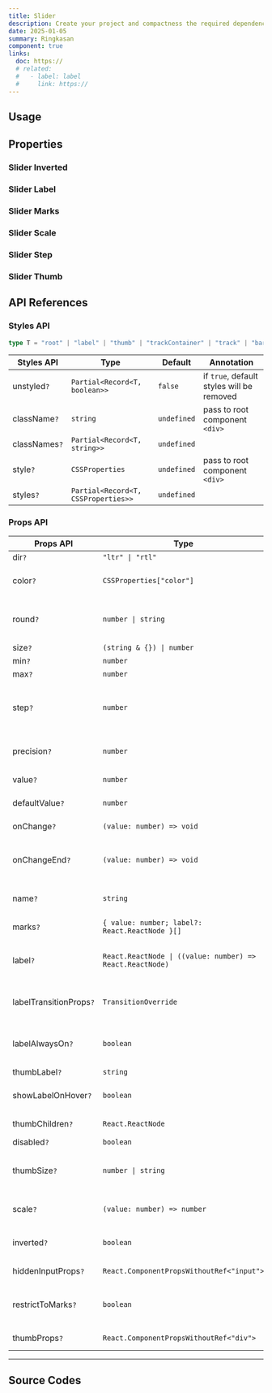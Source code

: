 ```yaml
---
title: Slider
description: Create your project and compactness the required dependencies.
date: 2025-01-05
summary: Ringkasan
component: true
links:
  doc: https://
  # related:
  #   - label: label
  #     link: https://
---
```


## Usage

<SliderDemosUsage />

## Properties

<SliderDemosConfigurator />

### Slider Inverted

<SliderDemosInverted />

### Slider Label

<SliderDemosLabel />

### Slider Marks

<SliderDemosMarks />

### Slider Scale

<SliderDemosScale />

### Slider Step

<SliderDemosStep />

### Slider Thumb

<SliderDemosThumb />

## API References

### Styles API

```ts
type T = "root" | "label" | "thumb" | "trackContainer" | "track" | "bar" | "markWrapper" | "mark" | "markLabel";
```

| Styles API    | Type                                | Default     | Annotation                                |
| ------------- | ----------------------------------- | ----------- | ----------------------------------------- |
| unstyled`?`   | `Partial<Record<T, boolean>>`       | `false`     | if `true`, default styles will be removed |
| className`?`  | `string`                            | `undefined` | pass to root component `<div>`            |
| classNames`?` | `Partial<Record<T, string>>`        | `undefined` |                                           |
| style`?`      | `CSSProperties`                     | `undefined` | pass to root component `<div>`            |
| styles`?`     | `Partial<Record<T, CSSProperties>>` | `undefined` |                                           |

### Props API

| Props API               | Type                                                      | Default                    | Annotation                                                                                     |
| ----------------------- | --------------------------------------------------------- | -------------------------- | ---------------------------------------------------------------------------------------------- |
| dir`?`                  | `"ltr" \| "rtl"`                                          | `ltr`                      | Type of direction slider                                                                       |
| color`?`                | `CSSProperties["color"]`                                  | `hsl(var(--constructive))` | Key of valid CSS color, controls color of track and thumb                                      |
| round`?`                | `number \| string`                                        | `999`                      | Key of valid CSS value to set `border-radius`, numbers are converted to rem                    |
| size`?`                 | `(string & {}) \| number`                                 | `12`                       | Controls size of the track                                                                     |
| min`?`                  | `number`                                                  | `0`                        | Minimal possible value                                                                         |
| max`?`                  | `number`                                                  | `100`                      | Maximum possible value                                                                         |
| step`?`                 | `number`                                                  | `1`                        | Number by which value will be incremented/decremented with thumb drag and arrows               |
| precision`?`            | `number`                                                  |                            | Number of significant digits after the decimal point                                           |
| value`?`                | `number`                                                  |                            | Controlled component value                                                                     |
| defaultValue`?`         | `number`                                                  |                            | Uncontrolled component default value                                                           |
| onChange`?`             | `(value: number) => void`                                 |                            | Called when value changes                                                                      |
| onChangeEnd`?`          | `(value: number) => void`                                 |                            | Called when user stops dragging slider or changes value with arrows                            |
| name`?`                 | `string`                                                  |                            | Hidden input name, use with uncontrolled component                                             |
| marks`?`                | `{ value: number; label?: React.ReactNode }[]`            |                            | Marks displayed on the track                                                                   |
| label`?`                | `React.ReactNode \| ((value: number) => React.ReactNode)` |                            | Function to generate label or any react node to render instead, set to null to disable label   |
| labelTransitionProps`?` | `TransitionOverride`                                      | `0`                        | Props passed down to the `Transition` component, `{ transition: 'fade', duration: 0 }`         |
| labelAlwaysOn`?`        | `boolean`                                                 | `false`                    | Determines whether the label should be visible when the slider is not being dragged or hovered |
| thumbLabel`?`           | `string`                                                  |                            | Thumb `aria-label`                                                                             |
| showLabelOnHover`?`     | `boolean`                                                 | `true`                     | Determines whether the label should be displayed when the slider is hovered                    |
| thumbChildren`?`        | `React.ReactNode`                                         |                            | Content rendered inside thumb                                                                  |
| disabled`?`             | `boolean`                                                 | `false`                    | Disables slider                                                                                |
| thumbSize`?`            | `number \| string`                                        | `size`                     | Thumb `width` and `height`, by default value is computed based on `size` prop                  |
| scale`?`                | `(value: number) => number`                               |                            | A transformation function to change the scale of the slider                                    |
| inverted`?`             | `boolean`                                                 | `false`                    | Determines whether track value representation should be inverted                               |
| hiddenInputProps`?`     | `React.ComponentPropsWithoutRef<"input">`                 |                            | Props passed down to the hidden input                                                          |
| restrictToMarks`?`      | `boolean`                                                 | `false`                    | Determines whether the selection should be only allowed from the given marks array             |
| thumbProps`?`           | `React.ComponentPropsWithoutRef<"div">`                   |                            | Props passed down to thumb element                                                             |

---

## Source Codes

<SourceCodes name="slider" />
